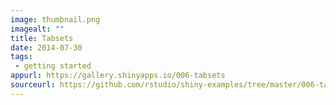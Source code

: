 ```yaml
---
image: thumbnail.png
imagealt: ""
title: Tabsets
date: 2014-07-30
tags: 
 - getting started
appurl: https://gallery.shinyapps.io/006-tabsets
sourceurl: https://github.com/rstudio/shiny-examples/tree/master/006-tabsets
---
```

